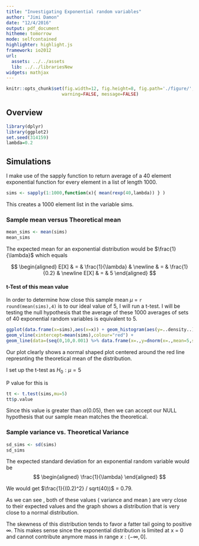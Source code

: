 ```yaml
---
title: "Investigating Exponential random variables"
author: "Jimi Damon"
date: "12/4/2016"
output: pdf_document
hitheme: tomorrow
mode: selfcontained
highlighter: highlight.js
framework: io2012
url:
  assets: ../../assets
  lib: ../../librariesNew
widgets: mathjax
---
```

```r
knitr::opts_chunk$set(fig.width=12, fig.height=8, fig.path='./figure/',
                     warning=FALSE, message=FALSE)
```

## Overview

```r
library(dplyr)
library(ggplot2)
set.seed(314159)
lambda=0.2
```

## Simulations 

I make use of the sapply function to return average of a 40 element
exponential function for every element in a list of length 1000.

```r
sims <- sapply(1:1000,function(x){ mean(rexp(40,lambda)) } )
```

This creates a 1000 element list in the variable sims.

### Sample mean versus Theoretical mean

```r
mean_sims <- mean(sims)
mean_sims
```

The expected mean for an exponential distribution would be $\frac{1}{\lambda}$ which equals

$$
\begin{aligned}
E[X] & = & \frac{1}{\lambda} & \newline
     & = & \frac{1}{0.2} & \newline
E[X] & = & 5
\end{aligned}
$$

#### t-Test of this mean value

In order to determine how close this sample mean $\mu$ = 
```r round(mean(sims),4)``` 
is to our ideal value of 5, I will run a t-test.  I will
be testing the null hypothesis that the average of these 1000 
averages of sets of 40 exponential random variables is equivalent to
5.  

```r
ggplot(data.frame(x=sims),aes(x=x)) + geom_histogram(aes(y=..density..),binwidth=0.5) + 
geom_vline(xintercept=mean(sims),colour="red") + 
geom_line(data=(seq(0,10,0.001) %>% data.frame(x=.,y=dnorm(x=.,mean=5,sd=sqrt(var(sims))))),aes(x=x,y=y))
```
Our plot clearly shows a normal shaped plot centered around the red line represnting the theoretical mean
of the distribution.

I set up the t-test as $H_0 :  \mu= 5$

P value for this is 
```r
tt <- t.test(sims,mu=5)
tt$p.value
```
Since this value is greater than  $\alpha$(0.05), then we can accept our NULL hypothesis that our sample mean
matches the theoretical.

### Sample variance vs. Theoretical Variance
```r
sd_sims <- sd(sims)
sd_sims
```
The expected standard deviation for an exponential random variable would be 
$$ 
\begin{aligned}
\frac{1}{\lambda}
\end{aligned}
$$

We would get $\frac{1}{(0.2)^2} / sqrt(40))$ = 0.79.

As we can see , both of these values ( variance and mean ) are very
close to their expected values and the graph shows a distribution that is very 
close to a normal distribution.

The skewness of this distribution tends to favor a fatter tail going to
positive $\infty$. This makes sense since the exponential distribution is limited 
at x = 0  and cannot contribute anymore mass in range $x : \left( -\infty, 0 \right]$.





